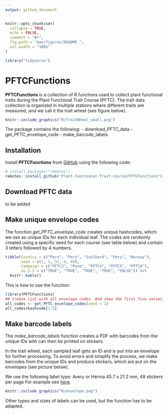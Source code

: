 ```yaml
---
output: github_document
---
```


```r
knitr::opts_chunk$set(
  collapse = TRUE,
  echo = FALSE,
  comment = "#>",
  fig.path = "man/figures/README-",
  out.width = "100%"
)

library("tidyverse")

```


# PFTCFunctions

**PFTCFunctions** is a collection of R functions used to collect plant functional traits during the Plant Functional Trait Course (PFTC).
The trait data collection is organized in multiple stations where different traits are measured, and we call it the trait wheel (see figure below).

```r

knitr::include_graphics("R/TraitWheel_small.png")

```


The package contains the following:
- download_PFTC_data
- get_PFTC_envelope_code
- make_barcode_labels


## Installation

Install **PFTCFunctions** from [GitHub](https://github.com/) using the following code:

```r

# install.packages("remotes")
remotes::install_github("Plant-Functional-Trait-Course/PFTCFunctions")

```



## Download PFTC data

to be added



## Make unique envelope codes

The function *get_PFTC_envelope_code* creates unique hashcodes, which we use as unique IDs for each individual leaf.
The codes are randomly created using a specific seed for each course (see table below) and contain 3 letters followed by 4 numbers.

```r

tibble(Country = c("Peru", "Peru", "Svalbard", "Peru", "Norway"),
       seed = c(1, 1, 32, 6, 49),
       Campaign = c("PFTC3", "Puna", "PFTC4", "PFTC5", "PFTC6"),
       as.3.5 = c("TRUE", "TRUE", "TRUE", "TRUE", "FALSE")) %>% 
  knitr::kable()
```


This is how to use the function:

```r

library(PFTCFunctions)
## create list with all envelope codes. And show the first five values
all_codes <- get_PFTC_envelope_codes(seed = 1)
all_codes$hashcode[1:5]

```


## Make barcode labels

The *make_barcode_labels* function creates a PDF with barcodes from the unique IDs with can then be printed on stickers.

In the trait wheel, each sampled leaf gets an ID and is put into an envelope for further processing.
To avoid errors and simplify the process, we make barcodes from the unique IDs and produce stickers, which are put on the envelopes (see picture below).

We use the following label type:  Avery or Herma 45.7 x 21.2 mm, 48 stickers per page
For example see [here](https://www.lyreco.com/webshop/NONO/etiketter-avery-45-7-x-21-2-mm-hvit-eske-c3a0-960-stk-product-000000000002760191.html).

```r

knitr::include_graphics("R/envelope.png")

```

Other types and sizes of labels can be used, but the function has to be adapted.
